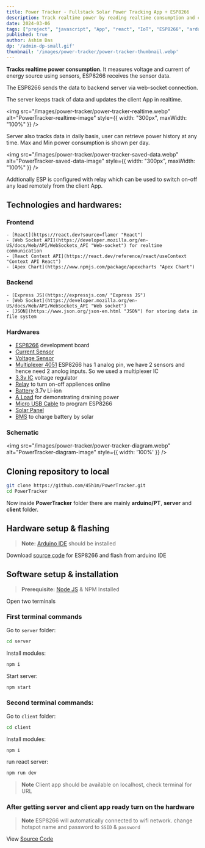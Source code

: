 ```yaml
---
title: Power Tracker - Fullstack Solar Power Tracking App + ESP8266
description: Track realtime power by reading realtime consumption and charging power by arduino, fullstack app that tracks daily power data also shows realtime insights.
date: 2024-03-06
tags: ["project", "javascript", "App", "react", "IoT", "ESP8266", "arduino", "node js", "fullstack", "coding", "technology", "App"]
published: true
author: Ashim Das
dp: '/admin-dp-small.gif'
thumbnail: '/images/power-tracker/power-tracker-thumbnail.webp'
---
```




**Tracks realtime power consumption**. It measures voltage and current of energy source using sensors, ESP8266 receives the sensor data. 

The ESP8266 sends the data to backend server via web-socket connection. 

The server keeps track of data and updates the client App in realtime. 

<img src="/images/power-tracker/power-tracker-realtime.webp" alt="PowerTracker-realtime-image" style={{ width: "300px", maxWidth: "100%" }} />

Server also tracks data in daily basis, user can retrieve power history at any time. Max and Min power consumption is shown per day.

<img src="/images/power-tracker/power-tracker-saved-data.webp" alt="PowerTracker-saved-data-image" style={{ width: "300px", maxWidth: "100%" }} />

Addtionally ESP is configured with relay which can be used to switch on-off any load remotely from the client App.


## Technologies and hardwares:
### Frontend
	- [React](https://react.dev?source=flamer "React")
	- [Web Socket API](https://developer.mozilla.org/en-US/docs/Web/API/WebSockets_API "Web-socket") for realtime communication
	- [React Context API](https://react.dev/reference/react/useContext "Context API React")
	- [Apex Chart](https://www.npmjs.com/package/apexcharts "Apex Chart")

### Backend
	- [Express JS](https://expressjs.com/ "Express JS")
	- [Web Socket](https://developer.mozilla.org/en-US/docs/Web/API/WebSockets_API "Web socket") 
	- [JSON](https://www.json.org/json-en.html "JSON") for storing data in file system

### Hardwares
- [ESP8266](https://robu.in/product/nodemcu-esp8266-v3-lua-ch340-wifi-dev-board/?gad_source=1 "Heading link") development board
- [Current Sensor](https://robu.in/product/acs712-30a-range-current-sensor-module-hall-sensor/?gad_source=1 "Heading link")
- [Voltage Sensor](https://robu.in/product/voltage-sensor-module/ "Heading link") 
- [Multiplexer 4051](https://robu.in/product/cjmcu-4051-74hc4051-8-channel-analog-multiplexerdemultiplexer-sensor-module-breakout-board-arduino/ "Heading link") ESP8266 has 1 analog pin, we have 2 sensors  and hence need 2 anolog inputs. So we used a multiplexer IC
- [3.3v IC](https://robu.in/product/ld1117v33-3-3v-1-3a-fixed-output-ldo-linear-voltage-regulator-3-pin-to-220-stmicroelectronics/ "Heading link") voltage regulator
- [Relay](https://robu.in/product/1-channel-isolated-5v-relay-module-opto-coupler-for-arduino-pic-avr-dsp-arm/ "Heading link") to turn on-off appliences online
- [Battery](https://robu.in/product/lg-inr18650-m26-2600mah-lithium-ion-battery/ "Heading link") 3.7v Li-ion
- [A Load](https://github.com/pandao/editor.md "Heading link") for demonstrating draining power
- [Micro USB Cable](https://robu.in/product/50-cm-micro-usb-cable/ "Heading link") to program ESP8266
- [Solar Panel](https://robu.in/product/18v-20w-36-cell-solar-panel-54-x-46-cm/ "Heading link")
- [BMS](https://robu.in/product/2s-20a-18650-lithium-battery-protection-board/ "Heading link") to charge battery by solar

### Schematic

<img src="/images/power-tracker/power-tracker-diagram.webp" alt="PowerTracker-diagram-image" style={{ width: '100%' }} />
## Cloning repository to local 
```sh
git clone https://github.com/45h1m/PowerTracker.git
cd PowerTracker
```
Now inside **PowerTracker** folder there are mainly **arduino/PT**, **server** and **client** folder.

## Hardware setup & flashing

> __Note:__ [Arduino IDE](https://www.arduino.cc/en/software "Arduino IDE official") should be installed

Download [source code](https://github.com/45h1m/PowerTracker/blob/main/arduino/PT/PT.ino) for ESP8266 and flash from arduino IDE

## Software setup & installation

> __Prerequisite:__ [Node JS](https://nodejs.org/en/download/package-manager/current) & NPM Installed


Open two terminals
### First terminal commands
Go to `server` folder: 
```sh 
cd server
```
Install modules: 
```sh
npm i
```
Start server: 
```sh
npm start
```

### Second terminal commands:
Go to `client` folder: 
```sh 
cd client
```
Install modules: 
```sh
npm i
```
run react server: 
```sh
npm run dev
```
> __Note__ Client app should be available on localhost, check terminal for URL

### After getting server and client app ready turn on the hardware

> __Note__ ESP8266 will automatically connected to wifi network. change hotspot name and password to ```SSID``` & ```password```

View [Source Code](https://github.com/45h1m/PowerTracker)